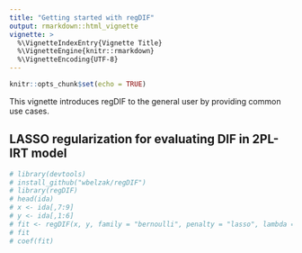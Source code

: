 ```yaml
---
title: "Getting started with regDIF"
output: rmarkdown::html_vignette
vignette: >
  %\VignetteIndexEntry{Vignette Title}
  %\VignetteEngine{knitr::rmarkdown}
  %\VignetteEncoding{UTF-8}
---
```


```r
knitr::opts_chunk$set(echo = TRUE)
```

This vignette introduces regDIF to the general user by providing common use cases.

## LASSO regularization for evaluating DIF in 2PL-IRT model
```r
# library(devtools)
# install_github("wbelzak/regDIF")
# library(regDIF)
# head(ida)
# x <- ida[,7:9]
# y <- ida[,1:6]
# fit <- regDIF(x, y, family = "bernoulli", penalty = "lasso", lambda = 2)
# fit
# coef(fit)
```
